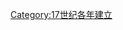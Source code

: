 {{estcat|161|6|1609|1620}}
{{Commons category|1616 establishments}}
[[Category:17世纪各年建立|Category:17世纪各年建立]]